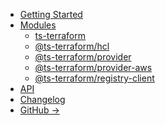 - [Getting Started](/)
- [Modules](/modules/)
  - [ts-terraform](/modules/ts-terraform/)
  - [@ts-terraform/hcl](/modules/ts-terraform/hcl/)
  - [@ts-terraform/provider](/modules/ts-terraform/provider/)
  - [@ts-terraform/provider-aws](/modules/ts-terraform/provider-aws/)
  - [@ts-terraform/registry-client](/modules/ts-terraform/registry-client/)
- [API](/api/)
- [Changelog](/changelog/)
- [GitHub →](https://github.com/ts-terraform/ts-terraform)

